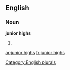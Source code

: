 
==English==

===Noun===
'''junior highs'''

# {{plural of|junior high}}

[[Category:English plurals]]

[[ar:junior highs]]
[[fr:junior highs]]